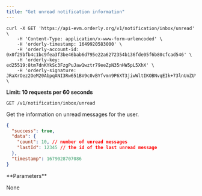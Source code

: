 ```yaml
---
title: "Get unread notification information"
---
```


<RequestExample>

```shell cURL
curl -X GET 'https://api-evm.orderly.org/v1/notification/inbox/unread' \
    -H 'Content-Type: application/x-www-form-urlencoded' \
    -H 'orderly-timestamp: 1649920583000' \
    -H 'orderly-account-id: 0x0f29bfb4c1bc9fea3f3be46bab6d795e22a6272354b136fde05f6b80cfcad546' \
    -H 'orderly-key: ed25519:8tm7dnKYkSc3FzgPuJaw1wztr79eeZpN35nHW5pL5XhX' \
    -H 'orderly-signature: JRaXrOez2OeM20AbpqANI3Rw651BV9c0vBYfvmn9P6XT3jiwWltIKOBNvqEIk+73lnUnZUYyv2m+M1KIQWmPAA==' \
```
</RequestExample>

**Limit: 10 requests per 60 seconds**

`GET /v1/notification/inbox/unread`

Get the information on unread messages for the user.

<ResponseExample>

```json Response
{
  "success": true,
  "data": {
    "count": 10, // number of unread messages
    "lastId": 12345 // the id of the last unread message
  },
  "timestamp": 1679028707086
}
```
</ResponseExample>
**Parameters**

None

